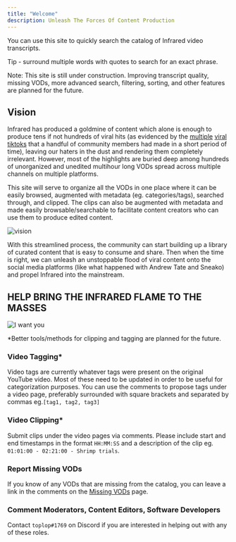 ```yaml
---
title: "Welcome"
description: Unleash The Forces Of Content Production
---
```


You can use this site to quickly search the catalog of Infrared video transcripts.

Tip - surround multiple words with quotes to search for an exact phrase.

Note: This site is still under construction. Improving transcript quality, missing VODs, more advanced search, filtering, sorting, and other features are planned for the future.

## Vision

Infrared has produced a goldmine of content which alone is enough to produce tens if not hundreds of viral hits (as evidenced by the [multiple](https://www.tiktok.com/@infra.clips/video/7130252721579511045) [viral](https://www.tiktok.com/@infrahazclips/video/7136848681961131269) [tiktoks](https://www.tiktok.com/@infraredclips36/video/7131009551742160133) that a handful of community members had made in a short period of time), leaving our haters in the dust and rendering them completely irrelevant.
However, most of the highlights are buried deep among hundreds of unorganized and unedited multihour long VODs spread across multiple channels on multiple platforms.

This site will serve to organize all the VODs in one place where it can be easily browsed, augmented with metadata (eg. categories/tags), searched through, and clipped.
The clips can also be augmented with metadata and made easily browsable/searchable to facilitate content creators who can use them to produce edited content.

![vision](/images/vision.jpg)

With this streamlined process, the community can start building up a library of curated content that is easy to consume and share.
Then when the time is right, we can unleash an unstoppable flood of viral content onto the social media platforms (like what happened with Andrew Tate and Sneako) and propel Infrared into the mainstream.

## HELP BRING THE INFRARED FLAME TO THE MASSES

![I want you](/images/help.jpg)

*Better tools/methods for clipping and tagging are planned for the future.

### Video Tagging*
Video tags are currently whatever tags were present on the original YouTube video.
Most of these need to be updated in order to be useful for categorization purposes.
You can use the comments to propose tags under a video page, preferably surrounded with square brackets and separated by commas eg.`[tag1, tag2, tag3]`

### Video Clipping*
Submit clips under the video pages via comments. Please include start and end timestamps in the format `HH:MM:SS` and a description of the clip eg. `01:01:00 - 02:21:00 - Shrimp trials`.

### Report Missing VODs
If you know of any VODs that are missing from the catalog, you can leave a link in the comments on the [Missing VODs](/en/missing-vods) page.

### Comment Moderators, Content Editors, Software Developers
Contact `toplop#1769` on Discord if you are interested in helping out with any of these roles.
